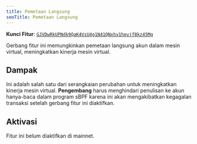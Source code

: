 ```yaml
---
title: Pemetaan Langsung
seoTitle: Pemetaan Langsung
---
```


**Kunci Fitur**:
[`GJVDwRkUPNdk9QaK4VsU4g1N41QNxhy1hevjf8kz45Mq`](https://explorer.solana.com/address/GJVDwRkUPNdk9QaK4VsU4g1N41QNxhy1hevjf8kz45Mq)

Gerbang fitur ini memungkinkan pemetaan langsung akun dalam mesin virtual,
meningkatkan kinerja mesin virtual.

## Dampak

Ini adalah salah satu dari serangkaian perubahan untuk meningkatkan kinerja
mesin virtual. **Pengembang** harus menghindari penulisan ke akun hanya-baca
dalam program sBPF karena ini akan mengakibatkan kegagalan transaksi setelah
gerbang fitur ini diaktifkan.

## Aktivasi

Fitur ini belum diaktifkan di mainnet.
